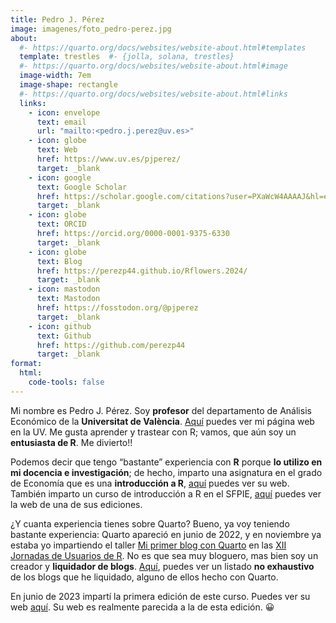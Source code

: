 ```yaml
---
title: Pedro J. Pérez
image: imagenes/foto_pedro-perez.jpg
about:
  #- https://quarto.org/docs/websites/website-about.html#templates
  template: trestles  #- {jolla, solana, trestles}
  #- https://quarto.org/docs/websites/website-about.html#image
  image-width: 7em
  image-shape: rectangle
  #- https://quarto.org/docs/websites/website-about.html#links
  links:
    - icon: envelope
      text: email
      url: "mailto:<pedro.j.perez@uv.es>"
    - icon: globe
      text: Web
      href: https://www.uv.es/pjperez/
      target: _blank
    - icon: google
      text: Google Scholar
      href: https://scholar.google.com/citations?user=PXaWcW4AAAAJ&hl=en
      target: _blank
    - icon: globe
      text: ORCID
      href: https://orcid.org/0000-0001-9375-6330
      target: _blank
    - icon: globe
      text: Blog
      href: https://perezp44.github.io/Rflowers.2024/
      target: _blank
    - icon: mastodon
      text: Mastodon 
      href: https://fosstodon.org/@pjperez
      target: _blank
    - icon: github
      text: Github
      href: https://github.com/perezp44
      target: _blank
format:
  html:
    code-tools: false
---
```


Mi nombre es Pedro J. Pérez. Soy **profesor** del departamento de Análisis Económico de la **Universitat de València**. [Aquí](https://www.uv.es/pjperez/) puedes ver mi página web en la UV. Me gusta aprender y trastear con R; vamos, que aún soy un **entusiasta de R**. Me divierto!!

Podemos decir que tengo "bastante" experiencia con **R** porque **lo utilizo en mi docencia e investigación**; de hecho, imparto una asignatura en el grado de Economía que es una **introducción a R**, [aquí](https://perezp44.github.io/intro-ds-22-23-web/){target="_blank"} puedes ver su web. También imparto un curso de introducción a R en el SFPIE, [aquí](https://perezp44.github.io/curso_R_SFPIE_2021/){target="_blank"} puedes ver la web de una de sus ediciones.

¿Y cuanta experiencia tienes sobre Quarto? Bueno, ya voy teniendo bastante experiencia: Quarto apareció en junio de 2022, y en noviembre ya estaba yo impartiendo el taller [Mi primer blog con Quarto](https://perezp44.github.io/taller.primer.blog/){target="_blank"} en las [XII Jornadas de Usuarios de R](http://r-es.org/12jr/){target="_blank"}. No es que sea muy bloguero, mas bien soy un creador y **liquidador de blogs**. [Aquí](https://www.uv.es/pjperez/mys_blogs.html){target="_blank"}, puedes ver un listado **no exhaustivo** de los blogs que he liquidado, alguno de ellos hecho con Quarto.

En junio de 2023 impartí la primera edición de este curso. Puedes ver su web [aquí](https://perezp44.github.io/intro.to.quarto/){target="_blank"}. Su web es realmente parecida a la de esta edición. 😀

<br>
